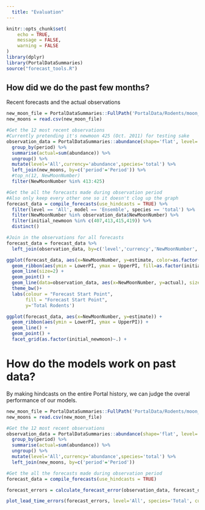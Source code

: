 ```yaml
---
  title: "Evaluation"
---
```

  
```r
knitr::opts_chunk$set(
	echo = TRUE,
	message = FALSE,
	warning = FALSE
)
library(dplyr)
library(PortalDataSummaries)
source("forecast_tools.R")
```

## How did we do the past few months?

Recent forecasts and the actual observations

```r
new_moon_file = PortalDataSummaries::FullPath('PortalData/Rodents/moon_dates.csv', '~')
new_moons = read.csv(new_moon_file)

#Get the 12 most recent observations
#Currently pretending it's newmoon 425 (Oct. 2011) for testing sake
observation_data = PortalDataSummaries::abundance(shape='flat', level='Site') %>%
  group_by(period) %>%
  summarise(actual=sum(abundance)) %>%
  ungroup() %>%
  mutate(level='All',currency='abundance',species='total') %>%
  left_join(new_moons, by=c('period'='Period')) %>%
  #top_n(12, NewMoonNumber)
  filter(NewMoonNumber %in% 413:425)

#Get the all the forecasts made during observation period
#Also only keep every other one so it doesn't clog up the graph
forecast_data = compile_forecasts(use_hindcasts = TRUE) %>%
  filter(level == 'All', model == 'Ensemble', species == 'total') %>%
  filter(NewMoonNumber %in% observation_data$NewMoonNumber) %>%
  filter(initial_newmoon %in% c(407,413,415,419)) %>%
  distinct()

#Join in the observations for all forecasts
forecast_data = forecast_data %>%
  left_join(observation_data, by=c('level','currency','NewMoonNumber','species'))

ggplot(forecast_data, aes(x=NewMoonNumber, y=estimate, color=as.factor(initial_newmoon), group=as.factor(initial_newmoon))) +
  geom_ribbon(aes(ymin = LowerPI, ymax = UpperPI, fill=as.factor(initial_newmoon)))+    
  geom_line(size=2) + 
  geom_point() +
  geom_line(data=observation_data, aes(x=NewMoonNumber, y=actual), size=2, inherit.aes = FALSE) +
  theme_bw()+
  labs(colour = "Forecast Start Point", 
       fill = "Forecast Start Point",
       y='Total Rodents')

ggplot(forecast_data, aes(x=NewMoonNumber, y=estimate)) +
  geom_ribbon(aes(ymin = LowerPI, ymax = UpperPI)) +    
  geom_line() + 
  geom_point() +
  facet_grid(as.factor(initial_newmoon)~.) +

```

# How do the models work on past data?

By making hindcasts on the entire Portal history, we can judge the overal performance of our models. 

```r
new_moon_file = PortalDataSummaries::FullPath('PortalData/Rodents/moon_dates.csv', '~')
new_moons = read.csv(new_moon_file)

#Get the 12 most recent observations
observation_data = PortalDataSummaries::abundance(shape='flat', level='Site') %>%
  group_by(period) %>%
  summarise(actual=sum(abundance)) %>%
  ungroup() %>%
  mutate(level='All',currency='abundance',species='total') %>%
  left_join(new_moons, by=c('period'='Period'))

#Get the all the forecasts made during observation period
forecast_data = compile_forecasts(use_hindcasts = TRUE) 

forecast_errors = calculate_forecast_error(observation_data, forecast_data)

plot_lead_time_errors(forecast_errors, level='All', species='Total', currency='Abundance', error_metric = 'MSE')


```